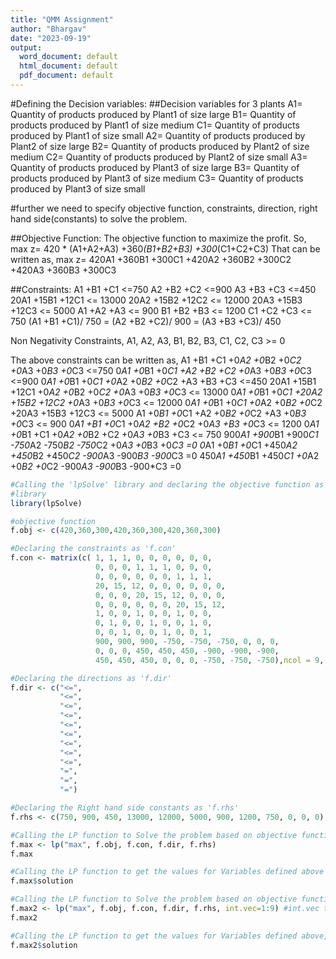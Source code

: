 ---
title: "QMM Assignment"
author: "Bhargav"
date: "2023-09-19"
output:
  word_document: default
  html_document: default
  pdf_document: default
---
#Defining the Decision variables:
##Decision variables for 3 plants
  A1= Quantity of products produced by Plant1 of size large
  B1= Quantity of products produced by Plant1 of size medium
  C1= Quantity of products produced by Plant1 of size small
  A2= Quantity of products produced by Plant2 of size large
  B2= Quantity of products produced by Plant2 of size medium
  C2= Quantity of products produced by Plant2 of size small
  A3= Quantity of products produced by Plant3 of size large
  B3= Quantity of products produced by Plant3 of size medium
  C3= Quantity of products produced by Plant3 of size small


#further we need to specify objective function, constraints, direction, right hand side(constants) to solve the problem.

##Objective Function:
  The objective function to maximize the profit. So,
  max z= 420 * (A1+A2+A3) +360*(B1+B2+B3) +300*(C1+C2+C3)
  That can be written as,
  max z= 420A1 +360B1 +300C1 +420A2 +360B2 +300C2 +420A3 +360B3 +300C3

##Constraints:
  A1 +B1 +C1 <=750
  A2 +B2 +C2 <=900
  A3 +B3 +C3 <=450
  20A1 +15B1 +12C1 <= 13000
  20A2 +15B2 +12C2 <= 12000
  20A3 +15B3 +12C3 <= 5000
  A1 +A2 +A3 <= 900
  B1 +B2 +B3 <= 1200
  C1 +C2 +C3 <= 750
  (A1 +B1 +C1)/ 750 = (A2 +B2 +C2)/ 900 = (A3 +B3 +C3)/ 450
  
Non Negativity Constraints,
  A1, A2, A3, B1, B2, B3, C1, C2, C3 >= 0

The above constraints can be written as,
  A1 +B1 +C1 +0*A2 +0*B2 +0*C2 +0*A3 +0*B3 +0*C3 <=750
  0*A1 +0*B1 +0*C1 +A2 +B2 +C2 +0*A3 +0*B3 +0*C3 <=900
  0*A1 +0*B1 +0*C1 +0*A2 +0*B2 +0*C2 +A3 +B3 +C3 <=450
  20A1 +15B1 +12C1 +0*A2 +0*B2 +0*C2 +0*A3 +0*B3 +0*C3 <= 13000
  0*A1 +0*B1 +0*C1 +20A2 +15B2 +12C2 +0*A3 +0*B3 +0*C3 <= 12000
  0*A1 +0*B1 +0*C1 +0*A2 +0*B2 +0*C2 +20A3 +15B3 +12C3 <= 5000
  A1 +0*B1 +0*C1 +A2 +0*B2 +0*C2 +A3 +0*B3 +0*C3 <= 900
  0*A1 +B1 +0*C1 +0*A2 +B2 +0*C2 +0*A3 +B3 +0*C3 <= 1200
  0*A1 +0*B1 +C1 +0*A2 +0*B2 +C2 +0*A3 +0*B3 +C3 <= 750
  900*A1 +900*B1 +900*C1 -750*A2 -750*B2 -750*C2 +0*A3 +0*B3 +0*C3 =0
  0*A1 +0*B1 +0*C1 +450*A2 +450*B2 +450*C2 -900*A3 -900*B3 -900*C3 =0
  450*A1 +450*B1 +450*C1 +0*A2 +0*B2 +0*C2 -900*A3 -900*B3 -900*C3 =0


```{r}
#Calling the 'lpSolve' library and declaring the objective function as 'f.obj'
#library
library(lpSolve)

#objective function
f.obj <- c(420,360,300,420,360,300,420,360,300)

#Declaring the constraints as 'f.con'
f.con <- matrix(c( 1, 1, 1, 0, 0, 0, 0, 0, 0,
                   0, 0, 0, 1, 1, 1, 0, 0, 0,
                   0, 0, 0, 0, 0, 0, 1, 1, 1,
                   20, 15, 12, 0, 0, 0, 0, 0, 0,
                   0, 0, 0, 20, 15, 12, 0, 0, 0,
                   0, 0, 0, 0, 0, 0, 20, 15, 12,
                   1, 0, 0, 1, 0, 0, 1, 0, 0,
                   0, 1, 0, 0, 1, 0, 0, 1, 0,
                   0, 0, 1, 0, 0, 1, 0, 0, 1,
                   900, 900, 900, -750, -750, -750, 0, 0, 0,
                   0, 0, 0, 450, 450, 450, -900, -900, -900,
                   450, 450, 450, 0, 0, 0, -750, -750, -750),ncol = 9, byrow=TRUE)

#Declaring the directions as 'f.dir'
f.dir <- c("<=",
           "<=",
           "<=",
           "<=",
           "<=",
           "<=",
           "<=",
           "<=",
           "<=",
           "=",
           "=",
           "=")

#Declaring the Right hand side constants as 'f.rhs'
f.rhs <- c(750, 900, 450, 13000, 12000, 5000, 900, 1200, 750, 0, 0, 0)

```
```{r}
#Calling the LP function to Solve the problem based on objective function to maximize the profit
f.max <- lp("max", f.obj, f.con, f.dir, f.rhs)
f.max

#Calling the LP function to get the values for Variables defined above
f.max$solution
```
```{r}
#Calling the LP function to Solve the problem based on objective function to maximize the profit using 'int.vec'
f.max2 <- lp("max", f.obj, f.con, f.dir, f.rhs, int.vec=1:9) #int.vec to get exact values                                                                of variables
f.max2

#Calling the LP function to get the values for Variables defined above, with int.vec
f.max2$solution
```



